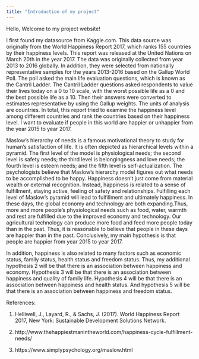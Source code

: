 ```yaml
---
title: "Introduction of my project"
---
```


Hello, Welcome to my project website!

I first found my datasource from Kaggle.com. This data source was originally from the World Happiness Report 2017, which ranks 155 countries by their happiness levels. This report was released at the United Nations on March 20th in the year 2017. The data was originally collected from year 2013 to 2016 globally. In addition, they were selected from nationally representative samples for the years 2013-2016 based on the Gallup World Poll. The poll asked the main life evaluation questions, which is known as the Cantril Ladder. The Cantril Ladder questions asked respondents to value their lives today on a 0 to 10 scale, with the worst possible life as a 0 and the best possible life as a 10. Then their answers were converted to estimates representative by using the Gallup weights. The units of analysis are countries. In total, this report tried to examine the happiness level among different countries and rank the countries based on their happiness level. I want to evaluate if people in this world are happier or unhappier from the year 2015 to year 2017. 

Maslow's hierarchy of needs is a famous motivational theory to study for human's satisfaction of life. It is often depicted as hierarchical levels within a pyramid. The first level of the model is physiological needs; the second level is safety needs; the third level is belongingness and love needs; the fourth level is esteem needs; and the fifth level is self-actualization. The psychologists believe that Maslow's hierarchy model figures out what needs to be accomplished to be happy. Happiness doesn't just come from material wealth or external recognition. Instead, happiness is related to a sense of fulfillment, staying active, feeling of safety and relationships. Fulfilling each level of Maslow's pyramid will lead to fulfillment and ultimately happiness. In these days, the global economy and technology are both expanding.Thus, more and more people's physiological needs such as food, water, warmth and rest are fulfilled due to the improved economy and technology. Our agricultural technology can produce more food and feed more people today than in the past. Thus, it is reasonable to believe that people in these days are happier than in the past. Conclusively, my main hypothesis is that people are happier from year 2015 to year 2017. 

In addition, happiness is also related to many factors such as economic status, family status, health status and freedom status. Thus, my additional hypothesis 2 will be that there is an association between happiness and economy. Hypothesis 3 will be that there is an association between happiness and quality of family life. Hypothesis 4 will be that there is an association between happiness and health status. And hypothesis 5 will be that there is an association between happiness and freedom status. 

References:

1. Helliwell, J., Layard, R., & Sachs, J. (2017). World Happiness Report 2017, New York: Sustainable Development     Solutions Network.

2. http://www.thehappiestmanintheworld.com/happiness-cycle-fulfillment-needs/

3. https://www.simplypsychology.org/maslow.html
